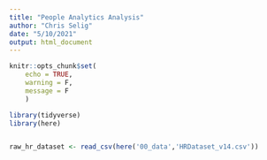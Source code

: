 ```yaml
---
title: "People Analytics Analysis"
author: "Chris Selig"
date: "5/10/2021"
output: html_document
---
```


```r
knitr::opts_chunk$set(
    echo = TRUE,
    warning = F,
    message = F
    )
```

```r
library(tidyverse)
library(here)
```

```r

```


```r
raw_hr_dataset <- read_csv(here('00_data','HRDataset_v14.csv'))
```

